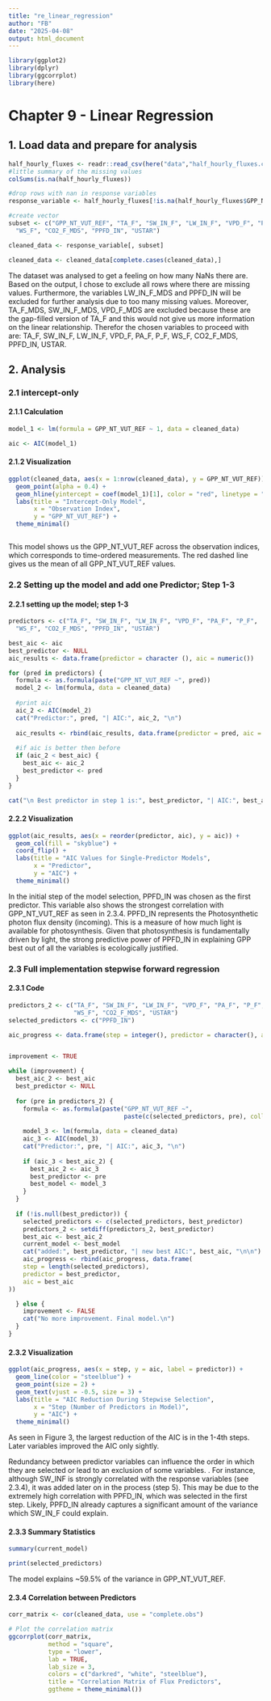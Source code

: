```yaml
---
title: "re_linear_regression"
author: "FB"
date: "2025-04-08"
output: html_document
---
```


```r

library(ggplot2)
library(dplyr)
library(ggcorrplot)
library(here)
```
# Chapter 9 - Linear Regression

## 1. Load data and prepare for analysis
```r

half_hourly_fluxes <- readr::read_csv(here("data","half_hourly_fluxes.csv"))
#little summary of the missing values
colSums(is.na(half_hourly_fluxes))

#drop rows with nan in response variables
response_variable <- half_hourly_fluxes[!is.na(half_hourly_fluxes$GPP_NT_VUT_REF), ]

#create vector
subset <- c("GPP_NT_VUT_REF", "TA_F", "SW_IN_F", "LW_IN_F", "VPD_F", "PA_F", "P_F", 
  "WS_F", "CO2_F_MDS", "PPFD_IN", "USTAR")

cleaned_data <- response_variable[, subset]

cleaned_data <- cleaned_data[complete.cases(cleaned_data),]

```
The dataset was analysed to get a feeling on how many NaNs there are. Based on the output, I chose to exclude all rows where there are missing values. Furthermore, the variables LW_IN_F_MDS and PPFD_IN will be excluded for further analysis due to too many missing values. Moreover, TA_F_MDS, SW_IN_F_MDS, VPD_F_MDS are excluded because these are the gap-filled version of TA_F and this would not give us more information on the linear relationship.
Therefor the chosen variables to proceed with  are: TA_F, SW_IN_F, LW_IN_F, VPD_F, PA_F, P_F, 
WS_F, CO2_F_MDS, PPFD_IN, USTAR. 


## 2. Analysis

### 2.1 intercept-only

#### 2.1.1 Calculation
```r

model_1 <- lm(formula = GPP_NT_VUT_REF ~ 1, data = cleaned_data)

aic <- AIC(model_1)


```
#### 2.1.2 Visualization
```r

ggplot(cleaned_data, aes(x = 1:nrow(cleaned_data), y = GPP_NT_VUT_REF)) +
  geom_point(alpha = 0.4) +
  geom_hline(yintercept = coef(model_1)[1], color = "red", linetype = "dashed") +
  labs(title = "Intercept-Only Model",
       x = "Observation Index",
       y = "GPP_NT_VUT_REF") +
  theme_minimal()



```
This model shows us the GPP_NT_VUT_REF across the observation indices, which corresponds to time-ordered measurements. The red dashed line gives us the mean of all GPP_NT_VUT_REF values. 

### 2.2 Setting up the model and add one Predictor; Step 1-3

#### 2.2.1 setting up the model; step 1-3
```r

predictors <- c("TA_F", "SW_IN_F", "LW_IN_F", "VPD_F", "PA_F", "P_F", 
  "WS_F", "CO2_F_MDS", "PPFD_IN", "USTAR")

best_aic <- aic
best_predictor <- NULL
aic_results <- data.frame(predictor = character (), aic = numeric())

for (pred in predictors) {
  formula <- as.formula(paste("GPP_NT_VUT_REF ~", pred))
  model_2 <- lm(formula, data = cleaned_data)
  
  #print aic
  aic_2 <- AIC(model_2)
  cat("Predictor:", pred, "| AIC:", aic_2, "\n")
  
  aic_results <- rbind(aic_results, data.frame(predictor = pred, aic = aic_2))
  
  #if aic is better then before
  if (aic_2 < best_aic) {
    best_aic <- aic_2
    best_predictor <- pred
  }
}

cat("\n Best predictor in step 1 is:", best_predictor, "| AIC:", best_aic, "\n")


```

#### 2.2.2 Visualization

```r

ggplot(aic_results, aes(x = reorder(predictor, aic), y = aic)) +
  geom_col(fill = "skyblue") +
  coord_flip() +
  labs(title = "AIC Values for Single-Predictor Models",
       x = "Predictor",
       y = "AIC") +
  theme_minimal()


```
In the initial step of the model selection, PPFD_IN was chosen as the first predictor. This variable also shows  the strongest correlation with GPP_NT_VUT_REF as seen in 2.3.4. 
PPFD_IN represents the Photosynthetic photon flux density (incoming). This is a measure of how much light is available for photosynthesis. Given that photosynthesis is fundamentally driven by light, the strong predictive power of PPFD_IN in explaining GPP best out of all the variables is ecologically justified. 


### 2.3 Full implementation stepwise forward regression

#### 2.3.1 Code
```r
predictors_2 <- c("TA_F", "SW_IN_F", "LW_IN_F", "VPD_F", "PA_F", "P_F", 
                  "WS_F", "CO2_F_MDS", "USTAR")
selected_predictors <- c("PPFD_IN")

aic_progress <- data.frame(step = integer(), predictor = character(), aic = numeric())


improvement <- TRUE

while (improvement) {
  best_aic_2 <- best_aic
  best_predictor <- NULL
  
  for (pre in predictors_2) {
    formula <- as.formula(paste("GPP_NT_VUT_REF ~", 
                                paste(c(selected_predictors, pre), collapse = " + ")))
    
    model_3 <- lm(formula, data = cleaned_data)
    aic_3 <- AIC(model_3)
    cat("Predictor:", pre, "| AIC:", aic_3, "\n")
    
    if (aic_3 < best_aic_2) {
      best_aic_2 <- aic_3
      best_predictor <- pre
      best_model <- model_3
    }
  }
  
  if (!is.null(best_predictor)) {
    selected_predictors <- c(selected_predictors, best_predictor)
    predictors_2 <- setdiff(predictors_2, best_predictor)
    best_aic <- best_aic_2
    current_model <- best_model
    cat("added:", best_predictor, "| new best AIC:", best_aic, "\n\n")
    aic_progress <- rbind(aic_progress, data.frame(
    step = length(selected_predictors),
    predictor = best_predictor,
    aic = best_aic
))

  } else {
    improvement <- FALSE
    cat("No more improvement. Final model.\n")
  }
}

```
#### 2.3.2 Visualization

```r

ggplot(aic_progress, aes(x = step, y = aic, label = predictor)) +
  geom_line(color = "steelblue") +
  geom_point(size = 2) +
  geom_text(vjust = -0.5, size = 3) +
  labs(title = "AIC Reduction During Stepwise Selection",
       x = "Step (Number of Predictors in Model)",
       y = "AIC") +
  theme_minimal()


```
As seen in Figure 3, the largest reduction of the AIC is in the 1-4th steps. Later variables improved the AIC only sightly. 

Redundancy between predictor variables can influence the order in which they are selected or lead to an exclusion of some variables. . For instance, although SW_INF is strongly correlated with the response variables (see 2.3.4), it was added later on in the process (step 5). This may be due to the extremely high correlation with PPFD_IN, which was selected in the first step. Likely, PPFD_IN already captures a significant amount of the variance which SW_IN_F could explain. 

#### 2.3.3 Summary Statistics

```r

summary(current_model)

print(selected_predictors)

```

The model explains ~59.5% of the variance in GPP_NT_VUT_REF. 

#### 2.3.4 Correlation between Predictors

```r

corr_matrix <- cor(cleaned_data, use = "complete.obs")

# Plot the correlation matrix
ggcorrplot(corr_matrix,
           method = "square",       
           type = "lower",             
           lab = TRUE,                  
           lab_size = 3,
           colors = c("darkred", "white", "steelblue"),  
           title = "Correlation Matrix of Flux Predictors",
           ggtheme = theme_minimal())

```


